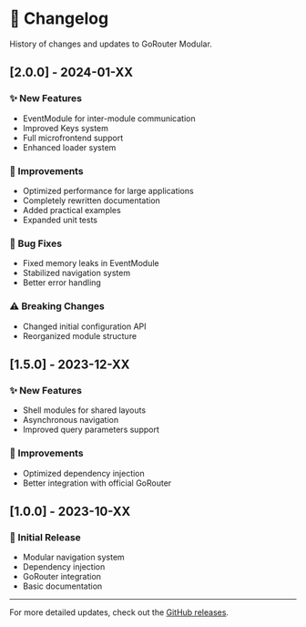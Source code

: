# 📝 Changelog

History of changes and updates to GoRouter Modular.

## [2.0.0] - 2024-01-XX

### ✨ New Features
- EventModule for inter-module communication
- Improved Keys system
- Full microfrontend support
- Enhanced loader system

### 🔧 Improvements
- Optimized performance for large applications
- Completely rewritten documentation
- Added practical examples
- Expanded unit tests

### 🐛 Bug Fixes
- Fixed memory leaks in EventModule
- Stabilized navigation system
- Better error handling

### ⚠️ Breaking Changes
- Changed initial configuration API
- Reorganized module structure

## [1.5.0] - 2023-12-XX

### ✨ New Features
- Shell modules for shared layouts
- Asynchronous navigation
- Improved query parameters support

### 🔧 Improvements
- Optimized dependency injection
- Better integration with official GoRouter

## [1.0.0] - 2023-10-XX

### 🎉 Initial Release
- Modular navigation system
- Dependency injection
- GoRouter integration
- Basic documentation

---

For more detailed updates, check out the [GitHub releases](https://github.com/Flutterando/go_router_modular/releases).
